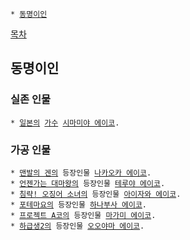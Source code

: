  * [[동명이인]]

[[목차]]

== 동명이인 ==
=== 실존 인물 ===
 * [[일본]]의 [[가수]] [[시마미야 에이코]].

=== 가공 인물 ===
 * [[맨발의 겐]]의 등장인물 [[나카오카 에이코]].
 * [[언젠가는 대마왕]]의 등장인물 [[테루야 에이코]].
 * [[침략! 오징어 소녀]]의 등장인물 [[아이자와 에이코]].
 * [[포테마요]]의 등장인물 [[하나부사 에이코]].
 * [[프로젝트 A코]]의 등장인물 [[마가미 에이코]].
 * [[하급생2]]의 등장인물 [[오오야마 에이코]].
